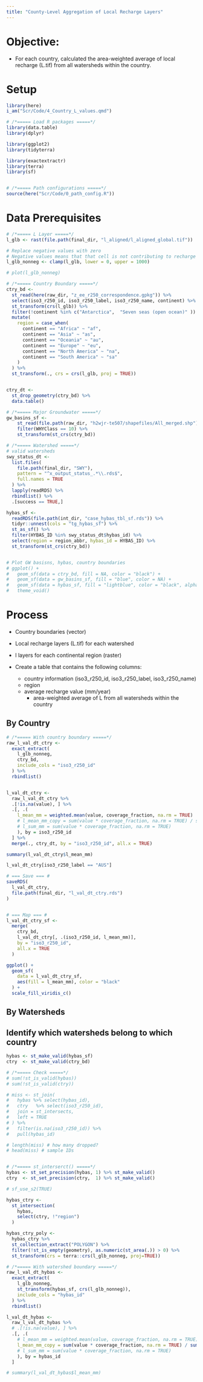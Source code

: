 ```yaml
---
title: "County-Level Aggregation of Local Recharge Layers"
---
```


# Objective:
+ For each country, calculated the area-weighted average of local recharge (L.tif) from all watersheds within the country.


# Setup

```r
library(here)
i_am("Scr/Code/4_Country_L_values.qmd")

# /*===== Load R packages =====*/
library(data.table)
library(dplyr)

library(ggplot2)
library(tidyterra)

library(exactextractr)
library(terra)
library(sf)


# /*===== Path configurations =====*/
source(here("Scr/Code/0_path_config.R"))
```

# Data Prerequisites

```r

# /*===== L Layer =====*/
l_glb <- rast(file.path(final_dir, "l_aligned/l_aligned_global.tif"))

# Replace negative values with zero
# Negative values means that that cell is not contributing to recharge or baseflow generation.
l_glb_nonneg <- clamp(l_glb, lower = 0, upper = 1000)

# plot(l_glb_nonneg)

# /*===== Country Boundary =====*/
ctry_bd <- 
  st_read(here(raw_dir, "z_ee_r250_correspondence.gpkg")) %>%
  select(iso3_r250_id, iso3_r250_label, iso3_r250_name, continent) %>%
  st_transform(crs(l_glb)) %>%
  filter(!continent %in% c("Antarctica",  "Seven seas (open ocean)" )) %>%
  mutate(
    region = case_when(
      continent == "Africa" ~ "af",
      continent == "Asia" ~ "as",
      continent == "Oceania" ~ "au",
      continent == "Europe" ~ "eu",
      continent == "North America" ~ "na",
      continent == "South America" ~ "sa"
    )
  ) %>%
  st_transform(., crs = crs(l_glb, proj = TRUE))


ctry_dt <- 
  st_drop_geometry(ctry_bd) %>%
  data.table()

# /*===== Major Groundwater =====*/
gw_basins_sf <- 
    st_read(file.path(raw_dir, "h2wjr-te507/shapefiles/All_merged.shp")) %>%
    filter(WHYClass == 10) %>%
    st_transform(st_crs(ctry_bd))

# /*===== Watershed =====*/
# valid watersheds
swy_status_dt <- 
  list.files(
    file.path(final_dir, "SWY"),
    pattern = "^x_output_status_.*\\.rds$",
    full.names = TRUE
  ) %>%
  lapply(readRDS) %>%
  rbindlist() %>%
  .[success == TRUE,]

hybas_sf <- 
  readRDS(file.path(int_dir, "case_hybas_tbl_sf.rds")) %>%
  tidyr::unnest(cols = "tg_hybas_sf") %>%
  st_as_sf() %>%
  filter(HYBAS_ID %in% swy_status_dt$hybas_id) %>%
  select(region = region_abbr, hybas_id = HYBAS_ID) %>%
  st_transform(st_crs(ctry_bd))


# Plot GW basisns, hybas, country boundaries 
# ggplot() + 
#   geom_sf(data = ctry_bd, fill = NA, color = "black") +
#   geom_sf(data = gw_basins_sf, fill = "blue", color = NA) +
#   geom_sf(data = hybas_sf, fill = "lightblue", color = "black", alpha = 0.5) +
#   theme_void()
```


# Process

+ Country boundaries (vector)
+ Local recharge layers (L.tif) for each watershed
+ l layers for each continental region (raster)

+ Create a table that contains the following columns:
  + country information (iso3_r250_id, iso3_r250_label, iso3_r250_name)
  + region
  + average recharge value (mm/year)
    + area-weighted average of L from all watersheds within the country

## By Country
```r

# /*===== With country boundary =====*/
raw_l_val_dt_ctry <- 
  exact_extract(
    l_glb_nonneg, 
    ctry_bd, 
    include_cols = "iso3_r250_id"
  ) %>%
  rbindlist()


l_val_dt_ctry <- 
  raw_l_val_dt_ctry %>%
  .[!is.na(value), ] %>%
  .[, .(
    l_mean_mm = weighted.mean(value, coverage_fraction, na.rm = TRUE)
    # l_mean_mm_copy = sum(value * coverage_fraction, na.rm = TRUE) / sum(coverage_fraction),
    # l_sum_mm = sum(value * coverage_fraction, na.rm = TRUE)
    ), by = iso3_r250_id
  ] %>%
  merge(., ctry_dt, by = "iso3_r250_id", all.x = TRUE)

summary(l_val_dt_ctry$l_mean_mm)

l_val_dt_ctry[iso3_r250_label == "AUS"]

# === Save === #
saveRDS(
  l_val_dt_ctry,
  file.path(final_dir, "l_val_dt_ctry.rds")
)


# === Map === #
l_val_dt_ctry_sf <- 
  merge(
    ctry_bd,
    l_val_dt_ctry[, .(iso3_r250_id, l_mean_mm)],
    by = "iso3_r250_id",
    all.x = TRUE
  )

ggplot() + 
  geom_sf(
    data = l_val_dt_ctry_sf, 
    aes(fill = l_mean_mm), color = "black"
  ) +
  scale_fill_viridis_c()
```


## By Watersheds

## Identify which watersheds belong to which country

```r
hybas <- st_make_valid(hybas_sf)
ctry  <- st_make_valid(ctry_bd)

# /*===== Check =====*/
# sum(!st_is_valid(hybas))
# sum(!st_is_valid(ctry))

# miss <- st_join(
#   hybas %>% select(hybas_id),
#   ctry   %>% select(iso3_r250_id),
#   join = st_intersects,
#   left = TRUE
# ) %>%
#   filter(is.na(iso3_r250_id)) %>%
#   pull(hybas_id)

# length(miss) # how many dropped?
# head(miss) # sample IDs


# /*===== st_interserct() =====*/
hybas <- st_set_precision(hybas, 1) %>% st_make_valid()
ctry  <- st_set_precision(ctry,  1) %>% st_make_valid()

# sf_use_s2(TRUE)

hybas_ctry <- 
  st_intersection(
    hybas, 
    select(ctry, !"region")
  )

hybas_ctry_poly <- 
  hybas_ctry %>%
  st_collection_extract("POLYGON") %>%
  filter(!st_is_empty(geometry), as.numeric(st_area(.)) > 0) %>%
  st_transform(crs = terra::crs(l_glb_nonneg, proj=TRUE))
```



```r
# /*===== With watershed boundary =====*/
raw_l_val_dt_hybas <- 
  exact_extract(
    l_glb_nonneg, 
    st_transform(hybas_sf, crs(l_glb_nonneg)), 
    include_cols = "hybas_id"
  ) %>%
  rbindlist()

l_val_dt_hybas <- 
  raw_l_val_dt_hybas %>%
  # .[!is.na(value), ] %>%
  .[, .(
    # l_mean_mm = weighted.mean(value, coverage_fraction, na.rm = TRUE)
    l_mean_mm_copy = sum(value * coverage_fraction, na.rm = TRUE) / sum(coverage_fraction)
    # l_sum_mm = sum(value * coverage_fraction, na.rm = TRUE)
    ), by = hybas_id
  ]

# summary(l_val_dt_hybas$l_mean_mm)
```